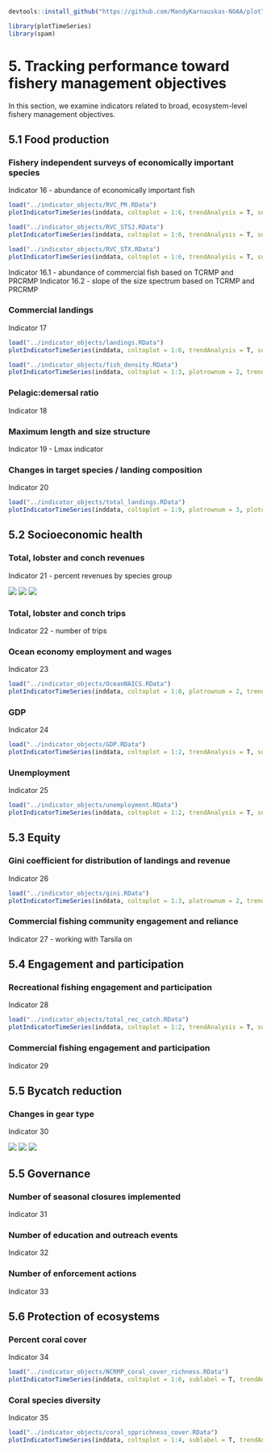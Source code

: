 ```r
devtools::install_github("https://github.com/MandyKarnauskas-NOAA/plotTimeSeries.git")

library(plotTimeSeries)
library(spam)
```

# 5. Tracking performance toward fishery management objectives

In this section, we examine indicators related to broad, ecosystem-level fishery management objectives.

## 5.1 Food production

### Fishery independent surveys of economically important species

Indicator 16 - abundance of economically important fish

```r
load("../indicator_objects/RVC_PR.RData")
plotIndicatorTimeSeries(inddata, coltoplot = 1:6, trendAnalysis = T, sublabel = T)
```

```r
load("../indicator_objects/RVC_STSJ.RData")
plotIndicatorTimeSeries(inddata, coltoplot = 1:6, trendAnalysis = T, sublabel = T)
```

```r
load("../indicator_objects/RVC_STX.RData")
plotIndicatorTimeSeries(inddata, coltoplot = 1:6, trendAnalysis = T, sublabel = T)
```

Indicator 16.1 - abundance of commercial fish based on TCRMP and PRCRMP 
Indicator 16.2 - slope of the size spectrum based on TCRMP and PRCRMP

### Commercial landings

Indicator 17

```r
load("../indicator_objects/landings.RData")
plotIndicatorTimeSeries(inddata, coltoplot = 1:6, trendAnalysis = T, sublabel = T)
```

```r
load("../indicator_objects/fish_density.RData")
plotIndicatorTimeSeries(inddata, coltoplot = 1:3, plotrownum = 2, trendAnalysis = T, sublabel = T)
```

### Pelagic:demersal ratio

Indicator 18

### Maximum length and size structure

Indicator 19 - Lmax indicator

### Changes in target species / landing composition

Indicator 20

```r
load("../indicator_objects/total_landings.RData")
plotIndicatorTimeSeries(inddata, coltoplot = 1:9, plotrownum = 3, plotcolnum = 3, trendAnalysis = T, sublabel = T)
```

## 5.2 Socioeconomic health

### Total, lobster and conch revenues

Indicator 21 - percent revenues by species group

![](/indicator_plots/per_landings_PR.png) ![](/indicator_plots/per_landings_STT.png) ![](/indicator_plots/per_ landings_STX.png)

### Total, lobster and conch trips

Indicator 22 - number of trips

### Ocean economy employment and wages

Indicator 23

```r
load("../indicator_objects/OceanNAICS.RData")
plotIndicatorTimeSeries(inddata, coltoplot = 1:8, plotrownum = 2, trendAnalysis = T, sublabel = T)
```

### GDP

Indicator 24

```r
load("../indicator_objects/GDP.RData")
plotIndicatorTimeSeries(inddata, coltoplot = 1:2, trendAnalysis = T, sublabel = T)
```

### Unemployment

Indicator 25

```r
load("../indicator_objects/unemployment.RData")
plotIndicatorTimeSeries(inddata, coltoplot = 1:2, trendAnalysis = T, sublabel = T, dateformat = "%Y%b")
```

## 5.3 Equity

### Gini coefficient for distribution of landings and revenue

Indicator 26

```r
load("../indicator_objects/gini.RData")
plotIndicatorTimeSeries(inddata, coltoplot = 1:3, plotrownum = 2, trendAnalysis = T, sublabel = T)
```

### Commercial fishing community engagement and reliance

Indicator 27 - working with Tarsila on

## 5.4 Engagement and participation

### Recreational fishing engagement and participation

Indicator 28 

```r
load("../indicator_objects/total_rec_catch.RData")
plotIndicatorTimeSeries(inddata, coltoplot = 1:2, trendAnalysis = T, sublabel = T)
```

### Commercial fishing engagement and participation

Indicator 29

## 5.5 Bycatch reduction

### Changes in gear type

Indicator 30

![](/indicator_plots/gearTypes_PR.png) ![](/indicator_plots/gearTypes_STT.png) ![](/indicator_plots/gearTypes_STX.png)

## 5.5 Governance

### Number of seasonal closures implemented

Indicator 31

### Number of education and outreach events

Indicator 32

### Number of enforcement actions

Indicator 33

## 5.6 Protection of ecosystems

### Percent coral cover

Indicator 34

```r
load("../indicator_objects/NCRMP_coral_cover_richness.RData")
plotIndicatorTimeSeries(inddata, coltoplot = 1:6, sublabel = T, trendAnalysis = F)
```

### Coral species diversity

Indicator 35

```r
load("../indicator_objects/coral_spprichness_cover.RData")
plotIndicatorTimeSeries(inddata, coltoplot = 1:4, sublabel = T, trendAnalysis = T)
```
